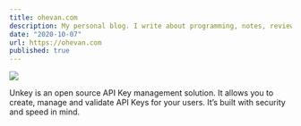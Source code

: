 ```yaml
---
title: ohevan.com
description: My personal blog. I write about programming, notes, reviews for techs and more. Built with hexo blog framework, hosted on Vercel, using my own theme, "hexo-theme-redefine".
date: "2020-10-07"
url: https://ohevan.com
published: true
---
```



[![](https://unkey.dev/images/landing/app.png)](https://planetfall.io)

Unkey is an open source API Key management solution. It allows you to create, manage and validate API Keys for your users. It’s built with security and speed in mind.
